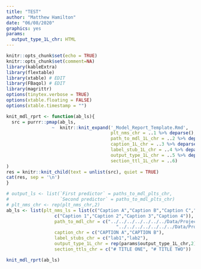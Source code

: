 ```yaml
---
title: "TEST"
author: "Matthew Hamilton"
date: "06/08/2020"
graphics: yes
params:
  output_type_1L_chr: HTML
---
```


```r
knitr::opts_chunk$set(echo = TRUE)
knitr::opts_chunk$set(comment=NA)
library(kableExtra)
library(flextable)
library(xtable) # EDIT
library(FBaqol) # EDIT
library(magrittr)
options(tinytex.verbose = TRUE)
options(xtable.floating = FALSE)
options(xtable.timestamp = "")
```

```r
knit_mdl_rprt <- function(ab_ls){
  src = purrr::pmap(ab_ls, 
                 ~  knitr::knit_expand('_Model_Report_Template.Rmd',
                                       plt_nms_chr = ..1 %>% deparse(),
                                       path_to_mdl_1L_chr = ..2 %>% deparse(),
                                       caption_1L_chr = ..3 %>% deparse(),
                                       label_stub_1L_chr = ..4 %>% deparse(),
                                       output_type_1L_chr = ..5 %>% deparse(),
                                       section_ttl_1L_chr = ..6)
)
res = knitr::knit_child(text = unlist(src), quiet = TRUE)
cat(res, sep = '\n')
}
```


```r
# output_ls <- list(`First predictor` = paths_to_mdl_plts_chr,
#                   `Second predictor` = paths_to_mdl_plts_chr)
# plt_nms_chr <- rep(plt_nms_chr,2)
ab_ls <- list(plt_nms_ls = list(c("Caption A","Caption B","Caption C","Caption D"),
                  c("Caption 1","Caption 2","Caption 3","Caption 4")),
                  path_to_mdl_chr = c("../../../../../../../Data/Project/Utility_Models/PHQ9_CLL_TFN.RDS",
                                         "../../../../../../../Data/Project/Utility_Models/PHQ9_GSN_LOG.RDS"),
                  caption_chr = c("CAPTION A","CAPTION B"),
                  label_stubs_chr = c("lab1","lab2"),
                  output_type_1L_chr = rep(params$output_type_1L_chr,2),
                  section_ttls_chr = c("# TITLE ONE", "# TITLE TWO"))

knit_mdl_rprt(ab_ls)
```


